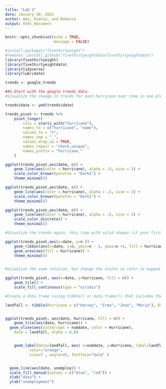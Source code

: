 ```yaml
---
title: "Lab 2"
date: January 30, 2022
author: Amy, Ksenia, and Rebecca
output: html_document
---
```


```r
knitr::opts_chunk$set(echo = TRUE,
                      message = FALSE)

#install.packages("fivethirtyeight")
#remotes::install_github("fivethirtyeightdata/fivethirtyeightdata")
library(fivethirtyeight)
library(fivethirtyeightdata)
library(tidyverse)
library(lubridate)

```

```r
trends <- google_trends

##1.Start with the google trends data.
#Visualize the change in trends for each hurricane over time in one plot with three scales. Map color to a discrete scale.

trends$date <- ymd(trends$date)

trends_pivot <- trends %>% 
	pivot_longer(
		cols = starts_with("hurricane"),
		names_to = c("hurricane", "name"),
		values_to = "n",
		names_sep = "_",
		values_drop_na = TRUE,
		names_repair = "check_unique",
		names_prefix = "hurricane_"
	) 

ggplot(trends_pivot,aes(date, n)) +
	geom_line(aes(color = hurricane), alpha = .5, size = 2) +
	scale_color_brewer(palette = "Dark2") +
	theme_minimal() 

ggplot(trends_pivot,aes(date, n)) +
	geom_line(aes(color = hurricane), alpha = .5, size = 2) +
	scale_color_brewer(palette = "Dark1") +
	theme_minimal() 

ggplot(trends_pivot,aes(date, n)) +	
	geom_line(aes(color = hurricane), alpha = .5, size = 2) +
	scale_color_discrete() +
	theme_minimal()

#Visualize the trends again, this time with solid shapes (if your first plot was already solid shapes, use lines). Hint, geom_area can be difficult to work with if you have a grouping factor. Try geom_ribbon instead.

ggplot(trends_pivot,aes(x=date, y=n )) +
	geom_ribbon(aes(x=date, y=n, ymin=n - 1, ymax=n +1, fill = hurricane, color = hurricane, linetype = hurricane)) +
	geom_area(aes(fill = hurricane)) +
	theme_minimal()
	

#Visualize the same relation, but change the scales so color is mapped to a continuous scale (the other scales should be discrete).

ggplot(trends_pivot, aes(x=date, y=hurricane, fill = n)) +
	geom_tile() +
	scale_fill_continuous(type = "viridis") 

#Create a data frame (using tibble() or data.frame()) that includes the dates that each hurricane made landfall. Annotate one of your first two plots to include these reference points with vertical lines (Hint: use geom_vline(), specifying the data source for this layer as this new dataset). You do not have to include text annotations - just the vertical lines, but if you would like to try, look into geom_text() or geom_label(). 

landfall <- tibble(Hurricane = c("Harvey", "Irma", "Jose", "Maria"), Date = c("August 25, 2017", "September 10, 2017", "Did not make landfall", "September 20, 2017" ), numdate = c("2017-8-25", "2017-9-10", "NA", "2017-9-20"))


ggplot(trends_pivot, aes(date, hurricane, fill = n)) +
	geom_tile(aes(date, hurricane)) + 
  geom_vline(aes(xintercept = numdate, color = Hurricane), 
    data = landfall, alpha = 0.8)


	geom_label(data=landfall, aes( x=numdate, y=Hurricane, label=landfall), 
           color="orange", 
           size=7 , angle=45, fontface="bold" )


  geom_line(aes(date, unemploy)) + 
  scale_fill_manual(values = c("blue", "red")) +
  xlab("date") + 
  ylab("unemployment")
	



```

